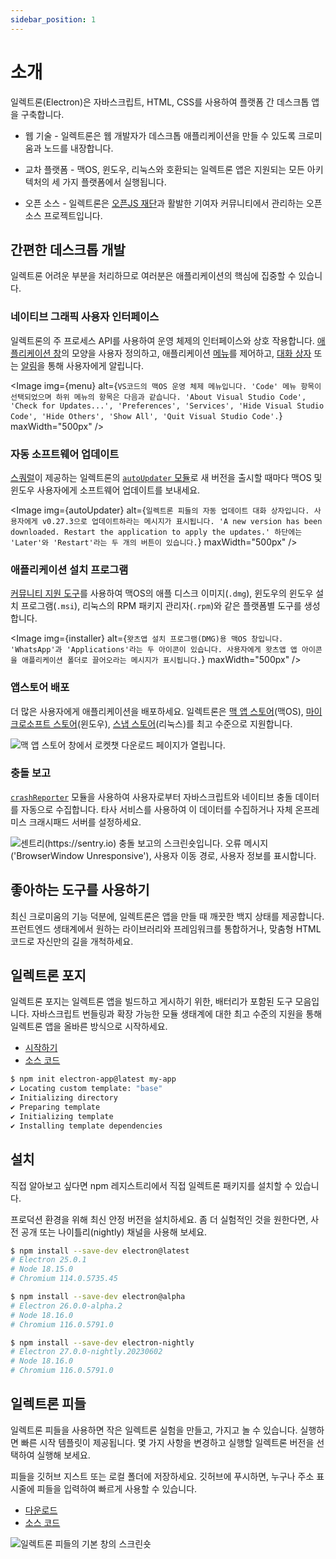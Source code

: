```yaml
---
sidebar_position: 1
---
```




# 소개

일렉트론(Electron)은 자바스크립트, HTML, CSS를 사용하여 플랫폼 간 데스크톱 앱을 구축합니다.

- 웹 기술 - 일렉트론은 웹 개발자가 데스크톱 애플리케이션을 만들 수 있도록 크로미움과 노드를 내장합니다.

- 교차 플랫폼 - 맥OS, 윈도우, 리눅스와 호환되는 일렉트론 앱은 지원되는 모든 아키텍처의 세 가지 플랫폼에서 실행됩니다.

- 오픈 소스 - 일렉트론은 [오픈JS 재단](https://openjsf.org/)과 활발한 기여자 커뮤니티에서 관리하는 오픈 소스 프로젝트입니다.

## 간편한 데스크톱 개발

일렉트론 어려운 부분을 처리하므로 여러분은 애플리케이션의 핵심에 집중할 수 있습니다.

### 네이티브 그래픽 사용자 인터페이스

일렉트론의 주 프로세스 API를 사용하여 운영 체제의 인터페이스와 상호 작용합니다. [애플리케이션 창](https://www.electronjs.org/docs/latest/tutorial/window-customization)의 모양을 사용자 정의하고, 애플리케이션 [메뉴](https://www.electronjs.org/docs/latest/api/menu)를 제어하고, [대화 상자](https://www.electronjs.org/docs/latest/api/dialog) 또는 [알림](https://www.electronjs.org/docs/latest/tutorial/notifications)을 통해 사용자에게 알립니다.

<Image
  img={menu}
  alt={`VS코드의 맥OS 운영 체제 메뉴입니다. 'Code' 메뉴 항목이 선택되었으며 하위 메뉴의 항목은 다음과 같습니다. 'About Visual Studio Code', 'Check for Updates...', 'Preferences', 'Services', 'Hide Visual Studio Code', 'Hide Others', 'Show All', 'Quit Visual Studio Code'.`}
  maxWidth="500px"
/>

### 자동 소프트웨어 업데이트

[스쿼럴](https://github.com/Squirrel)이 제공하는 일렉트론의 [`autoUpdater` 모듈](https://www.electronjs.org/docs/latest/api/auto-updater)로 새 버전을 출시할 때마다 맥OS 및 윈도우 사용자에게 소프트웨어 업데이트를 보내세요.

<Image
  img={autoUpdater}
  alt={`일렉트론 피들의 자동 업데이트 대화 상자입니다. 사용자에게 v0.27.3으로 업데이트하라는 메시지가 표시됩니다. 'A new version has been downloaded. Restart the application to apply the updates.' 하단에는 'Later'와 'Restart'라는 두 개의 버튼이 있습니다.`}
  maxWidth="500px"
/>

### 애플리케이션 설치 프로그램

[커뮤니티 지원 도구](https://www.electronjs.org/docs/latest/tutorial/application-distribution)를 사용하여 맥OS의 애플 디스크 이미지(`.dmg`), 윈도우의 윈도우 설치 프로그램(`.msi`), 리눅스의 RPM 패키지 관리자(`.rpm`)와 같은 플랫폼별 도구를 생성합니다.

<Image
  img={installer}
  alt={`왓츠앱 설치 프로그램(DMG)용 맥OS 창입니다. 'WhatsApp'과 'Applications'라는 두 아이콘이 있습니다. 사용자에게 왓츠앱 앱 아이콘을 애플리케이션 폴더로 끌어오라는 메시지가 표시됩니다.`}
  maxWidth="500px"
/>

### 앱스토어 배포

더 많은 사용자에게 애플리케이션을 배포하세요. 일렉트론은 [맥 앱 스토어](https://www.apple.com/ca/osx/apps/app-store/index.html)(맥OS), [마이크로소프트 스토어](https://www.microsoft.com/en-ca/store/apps/windows)(윈도우), [스냅 스토어](https://snapcraft.io/store)(리눅스)를 최고 수준으로 지원합니다.

<Image
  img={appStore}
  alt="맥 앱 스토어 창에서 로켓챗 다운로드 페이지가 열립니다."
  maxWidth="500px"
/>

### 충돌 보고

[`crashReporter`](https://www.electronjs.org/docs/latest/api/crash-reporter) 모듈을 사용하여 사용자로부터 자바스크립트와 네이티브 충돌 데이터를 자동으로 수집합니다. 타사 서비스를 사용하여 이 데이터를 수집하거나 자체 온프레미스 크래시패드 서버를 설정하세요.

<Image
  img={crashReporting}
  alt="센트리(https://sentry.io) 충돌 보고의 스크린숏입니다. 오류 메시지('BrowserWindow Unresponsive'), 사용자 이동 경로, 사용자 정보를 표시합니다."
  maxWidth="500px"
/>

## 좋아하는 도구를 사용하기

최신 크로미움의 기능 덕분에, 일렉트론은 앱을 만들 때 깨끗한 백지 상태를 제공합니다. 프런트엔드 생태계에서 원하는 라이브러리와 프레임워크를 통합하거나, 맞춤형 HTML 코드로 자신만의 길을 개척하세요.

## 일렉트론 포지

일렉트론 포지는 일렉트론 앱을 빌드하고 게시하기 위한, 배터리가 포함된 도구 모음입니다. 자바스크립트 번들링과 확장 가능한 모듈 생태계에 대한 최고 수준의 지원을 통해 일렉트론 앱을 올바른 방식으로 시작하세요.

- [시작하기](https://electronforge.io/)
- [소스 코드](https://github.com/electron/forge)

```sh
$ npm init electron-app@latest my-app
✔ Locating custom template: "base"
✔ Initializing directory
✔ Preparing template
✔ Initializing template
✔ Installing template dependencies
```

## 설치

직접 알아보고 싶다면 npm 레지스트리에서 직접 일렉트론 패키지를 설치할 수 있습니다.

프로덕션 환경을 위해 최신 안정 버전을 설치하세요. 좀 더 실험적인 것을 원한다면, 사전 공개 또는 나이틀리(nightly) 채널을 사용해 보세요.

<Tabs>
  <TabItem value="stable" label="Stable" default>

```sh
$ npm install --save-dev electron@latest
# Electron 25.0.1
# Node 18.15.0
# Chromium 114.0.5735.45
```

  </TabItem>
  <TabItem value="prerelease" label="Prerelease">

```sh
$ npm install --save-dev electron@alpha
# Electron 26.0.0-alpha.2
# Node 18.16.0
# Chromium 116.0.5791.0
```

  </TabItem>
  <TabItem value="nightly" label="Nightly">

```sh
$ npm install --save-dev electron-nightly
# Electron 27.0.0-nightly.20230602
# Node 18.16.0
# Chromium 116.0.5791.0
```

  </TabItem>
</Tabs>

## 일렉트론 피들

일렉트론 피들을 사용하면 작은 일렉트론 실험을 만들고, 가지고 놀 수 있습니다. 실행하면 빠른 시작 템플릿이 제공됩니다. 몇 가지 사항을 변경하고 실행할 일렉트론 버전을 선택하여 실행해 보세요.

피들을 깃허브 지스트 또는 로컬 폴더에 저장하세요. 깃허브에 푸시하면, 누구나 주소 표시줄에 피들을 입력하여 빠르게 사용할 수 있습니다.

- [다운로드](https://www.electronjs.org/fiddle)
- [소스 코드](https://github.com/electron/fiddle)

<Image img={fiddle} alt="일렉트론 피들의 기본 창의 스크린숏" maxWidth="500px" />
